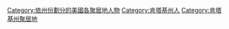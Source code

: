 
[[Category:依州份劃分的美國各聚居地人物|Category:依州份劃分的美國各聚居地人物]]
[[Category:肯塔基州人|Category:肯塔基州人]]
[[Category:肯塔基州聚居地|Category:肯塔基州聚居地]]